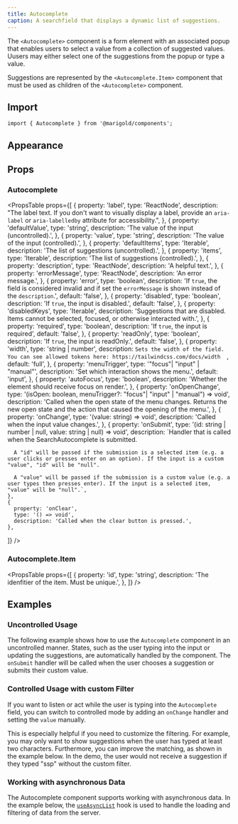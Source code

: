 ```yaml
---
title: Autocomplete
caption: A searchfield that displays a dynamic list of suggestions.
---
```


The `<Autocomplete>` component is a form element with an associated popup that enables users to select a value from a collection of suggested values. Uusers may either select one of the suggestions from the popup or type a value.

Suggestions are represented by the `<Autocomplete.Item>` component that must be used as children of the `<Autocomplete>` component.

## Import

```tsx
import { Autocomplete } from '@marigold/components';
```

## Appearance

<AppearanceTable component={title} />

## Props

### Autocomplete

<PropsTable
  props={[
    {
      property: 'label',
      type: 'ReactNode',
      description:
        "The label text. If you don't want to visually display a label, provide an `aria-label` or `aria-labelledby` attribute for accessibility.",
    },
    {
      property: 'defaultValue',
      type: 'string',
      description: 'The value of the input (uncontrolled).',
    },
    {
      property: 'value',
      type: 'string',
      description: 'The value of the input (controlled).',
    },
    {
      property: 'defaultItems',
      type: 'Iterable<object>',
      description: 'The list of suggestions (uncontrolled).',
    },
    {
      property: 'items',
      type: 'Iterable<object>',
      description: 'The list of suggestions (controlled).',
    },
    {
      property: 'description',
      type: 'ReactNode',
      description: 'A helpful text.',
    },
    {
      property: 'errorMessage',
      type: 'ReactNode',
      description: 'An error message.',
    },
    {
      property: 'error',
      type: 'boolean',
      description:
        'If `true`, the field is considered invalid and if set the `errorMessage` is shown instead of the `description`.',
      default: 'false',
    },
    {
      property: 'disabled',
      type: 'boolean',
      description: 'If `true`, the input is disabled.',
      default: 'false',
    },
    {
      property: 'disabledKeys',
      type: 'Iterable<Key>',
      description:
        'Suggestions that are disabled. Items cannot be selected, focused, or otherwise interacted with.',
    },
    {
      property: 'required',
      type: 'boolean',
      description: 'If `true`, the input is required',
      default: 'false',
    },
    {
      property: 'readOnly',
      type: 'boolean',
      description: 'If `true`, the input is readOnly.',
      default: 'false',
    },
    {
      property: 'width',
      type: 'string | number',
      description: `Sets the width of the field. You can see allowed tokens here: https://tailwindcss.com/docs/width  `,
      default: 'full',
    },
    {
      property: 'menuTrigger',
      type: '"focus"| "input" | "manual"',
      description: 'Set which interaction shows the menu.',
      default: 'input',
    },
    {
      property: 'autoFocus',
      type: 'boolean',
      description: 'Whether the element should receive focus on render.',
    },
    {
      property: 'onOpenChange',
      type: '(isOpen: boolean, menuTrigger?: "focus"| "input" | "manual") => void',
      description:
        'Called when the open state of the menu changes. Returns the new open state and the action that caused the opening of the menu.',
    },
    {
      property: 'onChange',
      type: '(value: string) => void',
      description: 'Called when the input value changes.',
    },
    {
      property: 'onSubmit',
      type: '(id: string | number | null, value: string | null) => void',
      description: `Handler that is called when the SearchAutocomplete is submitted.
        
      A "id" will be passed if the submission is a selected item (e.g. a user clicks or presses enter on an option). If the input is a custom "value", "id" will be "null".
        
      A "value" will be passed if the submission is a custom value (e.g. a user types then presses enter). If the input is a selected item, "value" will be "null".`,
    },
    {
      property: 'onClear',
      type: '() => void',
      description: 'Called when the clear button is pressed.',
    },
  ]}
/>

### Autocomplete.Item

<PropsTable
  props={[
    {
      property: 'id',
      type: 'string',
      description: 'The idenfitier of the item. Must be unique.',
    },
  ]}
/>

## Examples

### Uncontrolled Usage

The following example shows how to use the `Autocomplete` component in an uncontrolled manner. States, such as the user typing into the input or updating the suggestions, are automatically handled by the component. The `onSubmit` handler will be called when the user chooses a suggestion or submits their custom value.

<ComponentDemo file="./autocomplete-uncontrolled.demo.tsx" />

### Controlled Usage with custom Filter

If you want to listen or act while the user is typing into the `Autocomplete` field, you can switch to controlled mode by adding an `onChange` handler and setting the `value` manually.

This is especially helpful if you need to customize the filtering. For example, you may only want to show suggestions when the user has typed at least two characters. Furthermore, you can improve the matching, as shown in the example below. In the demo, the user would not receive a suggestion if they typed "ssp" without the custom filter.

<ComponentDemo file="./autocomplete-controlled.demo.tsx" />

### Working with asynchronous Data

The Autocomplete component supports working with asynchronous data. In the example below, the [`useAsyncList`](/hooks/useAsyncList) hook is used to handle the loading and filtering of data from the server.

<ComponentDemo file="./autocomplete-async.demo.tsx" />

